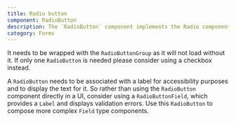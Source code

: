 ```yaml
---
title: Radio button
component: RadioButton
description: The `RadioButton` component implements the Radio component from [Radix](https://radix-ui.com/primitives/docs/components/radio-group) with default styling and the `css` prop.
category: Forms
---
```


It needs to be wrapped with the `RadioButtonGroup` as it will not load without it. If only one `RadioButton` is needed please consider using a checkbox instead.

A `RadioButton` needs to be associated with a label for accessibility purposes and to display the text for it. So rather than using the `RadioButton` component directly in a UI, consider using a `RadioButtonField`, which provides a `Label` and displays validation errors. Use this `RadioButton` to compose more complex `Field` type components.
